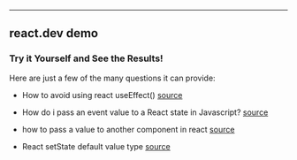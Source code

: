 
---

## react.dev demo

### Try it Yourself and See the Results!

Here are just a few of the many questions it can provide:

- How to avoid using react useEffect() [source](https://stackoverflow.com/questions/76024644/how-to-avoid-using-react-useeffect)

- How do i pass an event value to a React state in Javascript? [source](https://stackoverflow.com/questions/76022746/how-do-i-pass-an-event-value-to-a-react-state-in-javascript)

- how to pass a value to another component in react [source](https://stackoverflow.com/questions/76021101/how-to-pass-a-value-to-another-component-in-react)

- React setState default value type [source](https://stackoverflow.com/questions/76016956/react-setstate-default-value-type)

<SearchForm />
